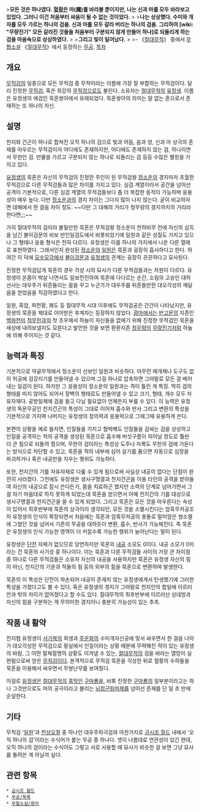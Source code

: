 {{{+1 默魂}}}
>'''모든 것은 하나였다. [[혈황]]은 마(魔)를 바라볼 뿐이지만, 나는 신과 마를 모두 바라보고 있었다. 그러니 이건 처음부터 싸움이 될 수 없는 것이었다.'''
>
>'''나는 상상했다. 수미와 개자를 모두 가르는 하나의 검을. 신과 마를 모두 갈라 버리는 하나의 검을. 그리하여 [wiki: "무량진기" 모든 갈라진 것들을 처음부터 구분되지 않게 만들어 하나]로 되돌리게 하는 검을 마음속으로 상상하였다.'''
>
>'''그리고 빛이 일어났다.'''
>
>- 《[[절대무적]]》 중에서
[[무협소설]] 《[[절대무적]]》에서 등장하는 [[무공]]. 
[[목차]]
== 개요 ==
[[무적검]]의 일종으로 모든 무적검 중 무적이라는 이름에 가장 잘 부합하는 무적검이다. 달리 진정한 [[무적검]], 혹은 최강의 [[무적검]]으로도 불린다. 소유자는 [[절대무적]]의 [[유정생]]. 이름은 유정생의 애검인 묵혼쌍아에서 유래되었다. 묵혼쌍아의 의미는 말 없는 혼으로서 존재하는 또 하나의 자신.

== 설명 ==
천지와 건곤이 하나로 합쳐진 오직 하나의 검으로 빛과 어둠, 음과 양, 신과 마 상극의 존재를 아우르는 무적검이자 어디에도 존재하지만, 어디에도 존재하지 않는 검, 하나이면서 무한인 검. 만물을 가르고 구분되지 않는 하나로 되돌리는 검 등등 수많은 별칭을 가지고 있다. 

[[유정생]]의 묵혼은 자신의 무적검의 진정한 주인이 된 무적검왕 [[정소운]]의 경지마저 초월한 무적검으로 다른 무적검들과 많은 차이를 가지고 있다. 심검 계열이라서 공간을 넘어선 공격이 기본적으로, 다른 심검 계열의 무적검들보다 좀 더 복잡한 동작이 가능하며 응용성이 매우 높다. 다만 [[정소운]]과의 경지 차이는 그다지 많이 나지 않는다. 굳이 비교하자면 대해에서 한 걸음 차이 정도. ~~다만 그 대해의 거리가 청무량의 경지까지의 거리라 한다면;;;~~

가히 절대무적의 검이라 불릴만한 묵혼은 무적검왕 정소운이 천하비무 전에 자신의 심득을 남긴 불이검문의 비보 반인일검도에서 비롯되었기에 일원과 같은 성질도 가지고 있으나 그 형태나 응용 형식은 전혀 다르다. 유정생은 이를 하나의 가지에서 나온 다른 열매로 표현하였다. 그래서인지 완성된 [[정소운]]의 [[일원]]은 묵혼과 굉장히 흡사하다고 한다. 하여간 이 덕에 [[모수모각]]에서 [[불이검문]]과 [[유정생]]의 관계는 굉장히 끈끈하다고 묘사된다.

진정한 무적검답게 묵혼의 경우 각성 시의 묘사가 다른 무적검들과는 차원이 다르다. 유정생이 온몸이 박살 나면서도 일보전진하여 묵혼에 다다르는 순간, 소림의 고승인 대허 선사는 대우주가 뒤흔들리는 꿈을 꾸고 누군가가 대우주를 뒤흔들만한 대오각성의 깨달음을 얻었음을 직감하였다고 한다. 

일원, 흑암, 파천황, 쾌도 등 절대무적 시대 이후에도 무적검공은 간간이 나타났지만, 유정생의 묵혼을 제대로 이어받은 후계자는 등장하지 않았다. [[광마]]에서는 [[반고문]]의 지존인 [[백파천]]이 [[적무한]]과의 첫 조우에서 하늘이 자신들을 없애기 위해 진정한 무적검인 묵혼을 세상에 내려보낼지도 모른다고 발언한 것을 보면 환환지존 [[청무량]]의 [[무량진기]]처럼 하늘에 의해 주어지는 것 같다. 

== 능력과 특징 ==
기본적으로 약골무적에서 정소운이 선보인 일원과 비슷하다. 아무런 매개체나 도구도 없이 허공에 검강지기를 만들어낼 수 있으며 그걸 하나로 압축하면 그야말로 모든 걸 베어내는 일검이 된다. 하지만 그 응용성이 정소운의 일원과는 격이 틀린 게 특징. 딱히 검의 형태를 띠지 않아도 되어서 장벽의 형태로도 만들어낼 수 있고 크기, 형태, 개수 모두 자유자재다. 공방일체에 검을 들고 다닐 필요없이 언제든지 부를 수 있다. 이 능력은 유정생의 독문무공인 천지건곤의 특성이 그대로 이어져 흡수와 반사 그리고 변환의 특성을 기본적으로 가지며 나머지는 유정생의 창의력과 응용력으로 그때그때 유용하게 쓴다. 

본편의 상황을 예로 들자면, 인질들을 가지고 협박해도 인질들을 감싸는 검을 상상하고 인질을 공격하는 적의 공격을 생성된 묵혼으로 흡수해 버섯구름이 피어날 정도로 훨씬 더 큰 힘으로 되돌려 줬으며, 무한의 검이라는 특성상 도주나 자폭도 무한의 검에 가둔다는 방식으로 차단할 수 있고, 묵혼을 적의 내부에 심어 살기를 품으면 자동으로 심장을 파괴하거나 혹은 내공만을 지우는 행위도 가능하다.

또한, 천지간의 기를 자유자재로 다룰 수 있게 됨으로써 사실상 내공이 없다는 단점이 완전히 사라졌다. 그전에도 유정생은 생사구명결과 천지건곤을 이용 타인의 공격을 받아들여 자신의 내공으로 잠시 쓴다든가, 몸을 치료하곤 했지만 소력의 단계로 넘어가면서 그걸 자기 마음대로 하지 못하게 되었는데 묵혼을 얻으면서 아예 천지간의 기를 대상으로 생사구명결과 천지건곤을 쓸 수 있게 되었다. 그리고 묵혼은 모든 것을 아우른다는 속성이 있어서 최후반부에 묵혼의 상극이라 생각되던, 모든 것을 소멸시킨다는 암흑무저공조차 유정생의 인식이 확장되면서 처음에는 묵혼과 암흑무저공의 충돌로 말미암은 쌍소멸에 그쳤던 것을 넘어서 기존의 무공을 대하듯이 변환, 흡수, 반사가 가능해진다. 즉 묵혼은 유정생의 인식 가능한 영역이 더 커질수록 가능한 행위가 늘어난다는 말이 된다.

유정생은 [[단전]] 자체가 없으므로 당연하지만 묵혼의 [[내공]] 소모도 0이다. 내공 소모가 0이라는 건 묵혼의 사기성 중 하나이다. 이는 묵혼과 다른 무적검들 사이의 가장 큰 차이점 중 하나로 다른 무적검들은 소유자 자신의 내공을 사용하지만 묵혼은 유정생 자신의 힘이 아닌, 천지간의 기운과 적들의 힘 등의 외부의 힘을 묵혼으로 변환하여 발생한다.

묵혼의 이 특성은 단전이 파손되어 내공이 존재치 않는 유정생에게서 탄생했기에 그러한 특성을 가졌다고도 볼 수 있다. 혹은 유정생의 경지가 그야말로 천지인의 합일에 이르러 안과 밖의 차이가 없어졌다고 할 수도 있다. 절대무적의 최후반부에 이르러선 상대방과 자신의 힘을 구분하는 게 무의미한 경지이니 충분히 가능성이 있는 추측.

== 작품 내 활약 ==
천지협 유정생이 [[서가복]]의 희생과 [[주운화]]의 수미개자신공에 맞서 싸우면서 한 걸음 나아가 대오각성한 무적검으로 황실에서 인질이라는 상황 때문에 무력해진 적이 있는 유정생의 바람, 그 어떤 절체절명의 상황도 이겨낼 수 있는, [[절대무적]]의 검을 바라는 열망이 실현됨으로써 얻은 [[무적검]]이다. 본격적으로 무적검 묵혼을 각성한 뒤로 혈황의 수하들을 묵혼을 이용해서 싸우면서 무쌍난무를 보여줬다.

이걸로 [[유정생]]은 [[절대무적]]의 [[흑막]]인 [[구마룡]]을, 비록 진정한 [[구마룡]]의 일부분이라고는 하나 그것만으로도 마의 궁극이라고 불리는 [[뇌정군림마제]]를 넘어선 존재를 단 일 초 만에 순살한다. 

== 기타 ==
무적검 '[[일원]]'과 [[천상오절]] 중 하나인 대우주파극검와 마찬가지로 [[금시조 월드]] 내에서 '오직 하나의 검'이라는 수식어가 붙는 무공 중 하나다. 셋이 나름대로 연관성이 있긴 한데, 오직 하나의 검이라는 수식어도 그렇고 서로 사용할 때 묘사가 비슷한 걸 보면 그냥 묘사를 돌려쓴 게 아닐까 싶다. 

== 관련 항목 ==
 * [[금시조 월드]]
 * [[무공/목록]]
 * [[무협소설/용어]]

